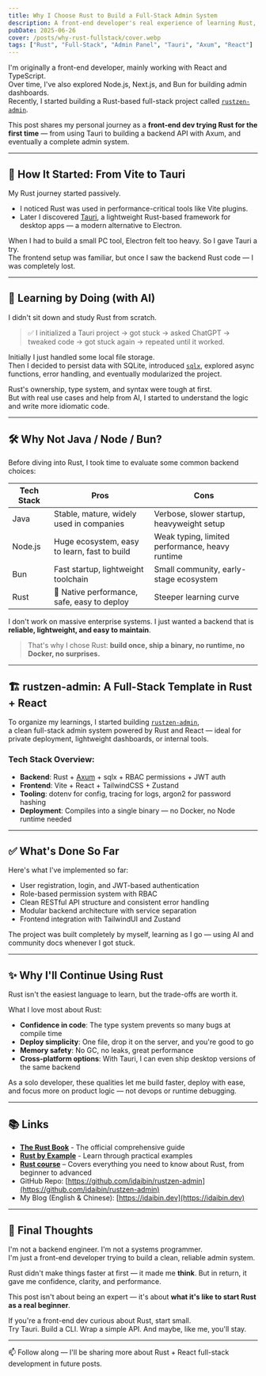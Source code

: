 ```yaml
---
title: Why I Choose Rust to Build a Full-Stack Admin System
description: A front-end developer's real experience of learning Rust, from trying Tauri to building a complete admin template using Axum and React.
pubDate: 2025-06-26
cover: /posts/why-rust-fullstack/cover.webp
tags: ["Rust", "Full-Stack", "Admin Panel", "Tauri", "Axum", "React"]
---
```


I'm originally a front-end developer, mainly working with React and TypeScript.  
Over time, I've also explored Node.js, Next.js, and Bun for building admin dashboards.  
Recently, I started building a Rust-based full-stack project called [`rustzen-admin`](https://github.com/idaibin/rustzen-admin).

This post shares my personal journey as a **front-end dev trying Rust for the first time** — from using Tauri to building a backend API with Axum, and eventually a complete admin system.

---

## 🧠 How It Started: From Vite to Tauri

My Rust journey started passively.

- I noticed Rust was used in performance-critical tools like Vite plugins.
- Later I discovered [Tauri](https://tauri.app), a lightweight Rust-based framework for desktop apps — a modern alternative to Electron.

When I had to build a small PC tool, Electron felt too heavy. So I gave Tauri a try.  
The frontend setup was familiar, but once I saw the backend Rust code — I was completely lost.

---

## 🤖 Learning by Doing (with AI)

I didn't sit down and study Rust from scratch.

> ✅ I initialized a Tauri project → got stuck → asked ChatGPT → tweaked code → got stuck again → repeated until it worked.

Initially I just handled some local file storage.  
Then I decided to persist data with SQLite, introduced [`sqlx`](https://github.com/launchbadge/sqlx), explored async functions, error handling, and eventually modularized the project.

Rust's ownership, type system, and syntax were tough at first.  
But with real use cases and help from AI, I started to understand the logic and write more idiomatic code.

---

## 🛠️ Why Not Java / Node / Bun?

Before diving into Rust, I took time to evaluate some common backend choices:

| Tech Stack | Pros                                         | Cons                                            |
| ---------- | -------------------------------------------- | ----------------------------------------------- |
| Java       | Stable, mature, widely used in companies     | Verbose, slower startup, heavyweight setup      |
| Node.js    | Huge ecosystem, easy to learn, fast to build | Weak typing, limited performance, heavy runtime |
| Bun        | Fast startup, lightweight toolchain          | Small community, early-stage ecosystem          |
| Rust       | 💪 Native performance, safe, easy to deploy  | Steeper learning curve                          |

I don't work on massive enterprise systems. I just wanted a backend that is **reliable, lightweight, and easy to maintain**.

> That's why I chose Rust: **build once, ship a binary, no runtime, no Docker, no surprises.**

---

## 🏗️ rustzen-admin: A Full-Stack Template in Rust + React

To organize my learnings, I started building [`rustzen-admin`](https://github.com/idaibin/rustzen-admin),  
a clean full-stack admin system powered by Rust and React — ideal for private deployment, lightweight dashboards, or internal tools.

### Tech Stack Overview:

- **Backend**: Rust + [Axum](https://github.com/tokio-rs/axum) + sqlx + RBAC permissions + JWT auth
- **Frontend**: Vite + React + TailwindCSS + Zustand
- **Tooling**: dotenv for config, tracing for logs, argon2 for password hashing
- **Deployment**: Compiles into a single binary — no Docker, no Node runtime needed

---

## ✅ What's Done So Far

Here's what I've implemented so far:

- User registration, login, and JWT-based authentication
- Role-based permission system with RBAC
- Clean RESTful API structure and consistent error handling
- Modular backend architecture with service separation
- Frontend integration with TailwindUI and Zustand

The project was built completely by myself, learning as I go — using AI and community docs whenever I got stuck.

---

## ✨ Why I'll Continue Using Rust

Rust isn't the easiest language to learn, but the trade-offs are worth it.

What I love most about Rust:

- **Confidence in code**: The type system prevents so many bugs at compile time
- **Deploy simplicity**: One file, drop it on the server, and you're good to go
- **Memory safety**: No GC, no leaks, great performance
- **Cross-platform options**: With Tauri, I can even ship desktop versions of the same backend

As a solo developer, these qualities let me build faster, deploy with ease, and focus more on product logic — not devops or runtime debugging.

---

## 📚 Links

- **[The Rust Book](https://doc.rust-lang.org/book/)** - The official comprehensive guide
- **[Rust by Example](https://doc.rust-lang.org/rust-by-example/)** - Learn through practical examples
- **[Rust course](https://course.rs/about-book.html)** – Covers everything you need to know about Rust, from beginner to advanced
- GitHub Repo: [https://github.com/idaibin/rustzen-admin](https://github.com/idaibin/rustzen-admin)
- My Blog (English & Chinese): [https://idaibin.dev](https://idaibin.dev)

---

## 🧭 Final Thoughts

I'm not a backend engineer. I'm not a systems programmer.  
I'm just a front-end developer trying to build a clean, reliable admin system.

Rust didn't make things faster at first — it made me **think**. But in return, it gave me confidence, clarity, and performance.

This post isn't about being an expert — it's about **what it's like to start Rust as a real beginner**.

If you're a front-end dev curious about Rust, start small.  
Try Tauri. Build a CLI. Wrap a simple API. And maybe, like me, you'll stay.

---

📫 Follow along — I'll be sharing more about Rust + React full-stack development in future posts.
